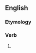 ==English==

===Etymology===
{{suffix|en|enforce|eth}}

===Verb===
{{head|en|verb form}}

# {{en-archaic third-person singular of|enforce}}